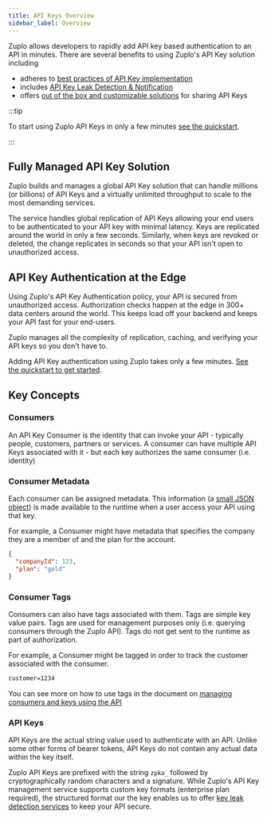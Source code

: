 ```yaml
---
title: API Keys Overview
sidebar_label: Overview
---
```


Zuplo allows developers to rapidly add API key based authentication to an API in
minutes. There are several benefits to using Zuplo's API Key solution including

- adheres to
  [best practices of API Key implementation](https://zuplo.com/blog/2022/12/01/api-key-authentication)
- includes [API Key Leak Detection & Notification](./api-key-leak-detection.md)
- offers [out of the box and customizable solutions](./api-key-end-users.md) for
  sharing API Keys

:::tip

To start using Zuplo API Keys in only a few minutes
[see the quickstart](../articles/step-2-add-api-key-auth.md).

:::

## Fully Managed API Key Solution

Zuplo builds and manages a global API Key solution that can handle millions (or
billions) of API Keys and a virtually unlimited throughput to scale to the most
demanding services.

The service handles global replication of API Keys allowing your end users to be
authenticated to your API key with minimal latency. Keys are replicated around
the world in only a few seconds. Similarly, when keys are revoked or deleted,
the change replicates in seconds so that your API isn't open to unauthorized
access.

## API Key Authentication at the Edge

Using Zuplo's API Key Authentication policy, your API is secured from
unauthorized access. Authorization checks happen at the edge in 300+ data
centers around the world. This keeps load off your backend and keeps your API
fast for your end-users.

Zuplo manages all the complexity of replication, caching, and verifying your API
keys so you don't have to.

Adding API Key authentication using Zuplo takes only a few minutes.
[See the quickstart to get started](../articles/step-2-add-api-key-auth.md).

## Key Concepts

### Consumers

An API Key Consumer is the identity that can invoke your API - typically people,
customers, partners or services. A consumer can have multiple API Keys
associated with it - but each key authorizes the same consumer (i.e. identity)

### Consumer Metadata

Each consumer can be assigned metadata. This information (a
[small JSON object](./api-key-service-limits.md)) is made available to the
runtime when a user access your API using that key.

For example, a Consumer might have metadata that specifies the company they are
a member of and the plan for the account.

```json
{
  "companyId": 123,
  "plan": "gold"
}
```

### Consumer Tags

Consumers can also have tags associated with them. Tags are simple key value
pairs. Tags are used for management purposes only (i.e. querying consumers
through the Zuplo API). Tags do not get sent to the runtime as part of
authorization.

For example, a Consumer might be tagged in order to track the customer
associated with the consumer.

```txt
customer=1234
```

You can see more on how to use tags in the document on
[managing consumers and keys using the API](./api-key-api.md)

### API Keys

API Keys are the actual string value used to authenticate with an API. Unlike
some other forms of bearer tokens, API Keys do not contain any actual data
within the key itself.

Zuplo API Keys are prefixed with the string `zpka_` followed by
cryptographically random characters and a signature. While Zuplo's API Key
management service supports custom key formats (enterprise plan required), the
structured format our the key enables us to offer
[key leak detection services](./api-key-leak-detection.md) to keep your API
secure.
